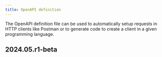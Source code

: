 ```yaml
---
title: OpenAPI definition
---
```


The OpenAPI definition file can be used to automatically
setup requests in HTTP clients like Postman or to
generate code to create a client in a given programming
language.

## 2024.05.r1-beta

<CardGroup cols={2}>
  <Card
    title="Download YAML"
    icon="block-quote"
    href="https://storage.googleapis.com/loccus-docs/platform/external/2024.06.r1-beta.yaml"
  ></Card>
  <Card
    title="Download JSON"
    icon="brackets-curly"
    href="https://storage.googleapis.com/loccus-docs/platform/external/2024.06.r1-beta.json"
  ></Card>
</CardGroup>

[1]: /api-reference/bearer-tokens
[2]: /api-reference/users
[3]: /api-reference/spaces
